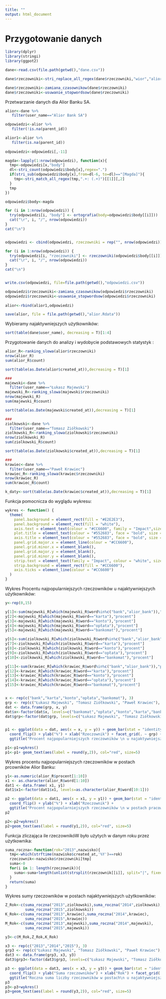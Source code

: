 ```yaml
---
title: ""
output: html_document
---
```


# Przygotowanie danych 

```r
library(dplyr)
library(stringi)
library(ggpot2)

dane<-read.csv(file.path(getwd(),"dane.csv"))

dane$rzeczowniki<-stri_replace_all_regex(dane$rzeczowniki,"wior","alior")

dane$rzeczowniki<-zamiana_czasownikow(dane$rzeczowniki)
dane$rzeczowniki<-usuwanie_stopwordsow(dane$rzeczowniki)

```

Przetwarzanie danych dla Alior Banku SA.

```r
alior<-dane %>%
   filter(user_name=="Alior Bank SA")

odpowiedzi<-alior %>%
   filter(!is.na(parent_id))

alior1<-alior %>%
   filter(is.na(parent_id))
 
odpowiedzi<-odpowiedzi[,-11]

magda<-lapply(1:nrow(odpowiedzi), function(x){
  tmp<-odpowiedzi[x,"body"]
  dl<-stri_count(odpowiedzi$body[x],regex=".")
  if(stri_sub(odpowiedzi$body[x],from=dl-6, to=dl)=="[Magda]"){
    tmp<-stri_match_all_regex(tmp,".+: (.+)")[[1]][,2]
  }
  tmp
})

odpowiedzi$body<-magda

for (i in 1:nrow(odpowiedzi)) {
  try(odpowiedzi[i, "body"] <- ortografia(body=odpowiedzi$body[[i]]))
  cat("\r", i, "/", nrow(odpowiedzi))
}
cat("\n")


odpowiedzi <- cbind(odpowiedzi, rzeczowniki = rep("", nrow(odpowiedzi)))

for (i in 1:nrow(odpowiedzi)) {
  try(odpowiedzi[i, "rzeczowniki"] <- rzeczowniki(odpowiedzi$body[[i]]))
  cat("\r", i, "/", nrow(odpowiedzi))
}
cat("\n")


write.csv(odpowiedzi, file=file.path(getwd(),"odpowiedzi.csv"))

odpowiedzi$rzeczowniki<-zamiana_czasownikow(odpowiedzi$rzeczowniki)
odpowiedzi$rzeczowniki<-usuwanie_stopwordsow(odpowiedzi$rzeczowniki)
  
alior<-rbind(alior1,odpowiedzi)

save(alior, file = file.path(getwd(),"alior.Rdata"))
```

Wybieramy najaktywniejszych użytkowników:

```r
sort(table(dane$user_name), decreasing = T)[1:4]
```

Przygotowanie danych do analizy i wydobycie podstawowych statystyk :

```r
alior_R<-ranking_slowa(alior$rzeczowniki)
nrow(alior_R)
sum(alior_R$count)

sort(table(as.Date(alior$created_at)),decreasing = T)[1]

###
majewski<-dane %>%
  filter(user_name=="Łukasz Majewski")
majewski_R<-ranking_slowa(majewski$rzeczowniki)
nrow(majewski_R)
sum(majewski_R$count)

sort(table(as.Date(majewski$created_at)),decreasing = T)[1]

###
ziolkowski<-dane %>%
  filter(user_name=="Tomasz Ziółkowski")
ziolkowski_R<-ranking_slowa(ziolkowski$rzeczowniki)
nrow(ziolkowski_R)
sum(ziolkowski_R$count)

sort(table(as.Date(ziolkowski$created_at)),decreasing = T)[1]

###
krawiec<-dane %>%
  filter(user_name=="Paweł Krawiec")
krawiec_R<-ranking_slowa(krawiec$rzeczowniki)
nrow(krawiec_R)
sum(krawiec_R$count)

k_daty<-sort(table(as.Date(krawiec$created_at)),decreasing = T)[1]
```

Funkcja pomocnicza do wyglądu wykresu:
```r
wykres <- function() {
  theme(
    panel.background = element_rect(fill = "#E2E2E3"),
    panel.background = element_rect(fill = "white"),
    axis.text = element_text(colour = "#CC6600", family = "Impact",size=11),
    plot.title = element_text(colour = "#552683", face = "bold", size = 18, vjust = 1, family = "Impact"),
    axis.title = element_text(colour = "#552683", face = "bold", size = 13, family = "Impact"),
    panel.grid.major.x = element_line(colour = "#CC6600"),
    panel.grid.minor.x = element_blank(),
    panel.grid.major.y = element_blank(),
    panel.grid.minor.y = element_blank(),
    strip.text = element_text(family = "Impact", colour = "white", size=11),
    strip.background = element_rect(fill = "#CC6600"),
    axis.ticks = element_line(colour = "#CC6600")
  )
}
```


Wykres Procentu najpopularniejszych rzeczowników u najaktywniejszych użytkowników:
```r
y<-rep(0,15)

y[1]<-sum(majewski_R[which(majewski_R$word%in%c("bank","alior_bank")),"procent"])
y[2]<-majewski_R[which(majewski_R$word=="karta"),"procent"]
y[3]<-majewski_R[which(majewski_R$word=="konto"),"procent"]
y[4]<-majewski_R[which(majewski_R$word=="opłata"),"procent"]
y[5]<-majewski_R[which(majewski_R$word=="bankomat"),"procent"]

y[6]<-sum(ziolkowski_R[which(ziolkowski_R$word%in%c("bank","alior_bank")),"procent"])
y[7]<-ziolkowski_R[which(ziolkowski_R$word=="karta"),"procent"]
y[8]<-ziolkowski_R[which(ziolkowski_R$word=="konto"),"procent"]
y[9]<-ziolkowski_R[which(ziolkowski_R$word=="opłata"),"procent"]
y[10]<-ziolkowski_R[which(ziolkowski_R$word=="bankomat"),"procent"]

y[11]<-sum(krawiec_R[which(krawiec_R$word%in%c("bank","alior_bank")),"procent"])
y[12]<-krawiec_R[which(krawiec_R$word=="karta"),"procent"]
y[13]<-krawiec_R[which(krawiec_R$word=="konto"),"procent"]
y[14]<-krawiec_R[which(krawiec_R$word=="opłata"),"procent"]
y[15]<-krawiec_R[which(krawiec_R$word=="bankomat"),"procent"]


x <- rep(c("bank","karta","konto","opłata","bankomat"), 3)
grp <- rep(c("Łukasz Majewski", "Tomasz Ziółkowski", "Paweł Krawiec"), each = 5)
dat <- data.frame(grp, x, y)
dat$x<-factor(dat$x, levels=c("bankomat","opłata","konto","karta","bank"))
dat$grp<-factor(dat$grp, levels=c("Łukasz Majewski", "Tomasz Ziółkowski", "Paweł Krawiec"))


p1 <- ggplot(data = dat, aes(x = x, y = y)) + geom_bar(stat = "identity", fill = "#552683") +
  coord_flip() + ylab("%") + xlab("Rzeczownik") + facet_grid(. ~ grp) +
  ggtitle("Procent najpopularniejszych rzeczowników \n u najaktywniejszych użytkowników")

p1<-p1+wykres()
p1<-p1+ geom_text(aes(label = round(y,2)), col="red", size=5)
```

Wykres procentu najpopularniejszych rzeczowników w postach prcowników Alior Banku:

```r
y1<-as.numeric(alior_R$procent[1:10])
x1 <- as.character(alior_R$word[1:10])
dat1 <- data.frame( x1, y1)
dat1$x1<-factor(dat1$x1, levels=as.character(alior_R$word[10:1]))

p2 <- ggplot(data = dat1, aes(x = x1, y = y1)) + geom_bar(stat = "identity", fill = "#552683") +
  coord_flip() + ylab("%") + xlab("Rzeczownik") + 
  ggtitle("Procent najpopularniejszych rzeczowników \n w postach pracowników Alior Banku")
p2

p2<-p2+wykres()
p2+geom_text(aes(label = round(y1,2)), col="red", size=5)

```

Funkcja zliczająca ile rzeczownikóW było użytych w danym roku przez użytkownika:
```r
suma_roczna<-function(rok="2013",nazwisko){
  tmp<-which(strftime(nazwisko$created_at,'%Y')==rok)
  rzeczownik<-nazwisko$rzeczowniki[tmp]
  suma<-0
  for(i in 1: length(rzeczownik)){
    suma<-suma+length(unlist(strsplit(rzeczownik[[i]], split="|", fixed = T)))
  }
  return(suma)
}
```

Wykres sumy rzeczowników w postach najaktywniejszych użytkowników:

```r
Z_Rok<-c(suma_roczna("2013",ziolkowski),suma_roczna("2014",ziolkowski),
         suma_roczna("2015",ziolkowski))
K_Rok<-c(suma_roczna("2013",krawiec),suma_roczna("2014",krawiec),
         suma_roczna("2015",krawiec))
M_Rok<-c(suma_roczna("2013",majewski),suma_roczna("2014",majewski),
         suma_roczna("2015",majewski))

y3<-c(M_Rok,Z_Rok,K_Rok)

x3 <- rep(c("2013","2014","2015"), 3)
grp3 <- rep(c("Łukasz Majewski", "Tomasz Ziółkowski", "Paweł Krawiec"), each = 3)
dat3 <- data.frame(grp3, x3, y3)
dat3$grp3<-factor(dat3$grp3, levels=c("Łukasz Majewski", "Tomasz Ziółkowski", "Paweł Krawiec"))

p3 <- ggplot(data = dat3, aes(x = x3, y = y3)) + geom_bar(stat = "identity", fill = "#552683") +
  coord_flip() + ylab("Suma rzeczowników") + xlab("Rok") + facet_grid(. ~ grp3) +
  ggtitle("Roczna suma liczby rzeczowników w postach\n u najaktywniejszych użytkowników")
p3
p3<-p3+wykres()
p3+geom_text(aes(label = round(y3,2)), col="red", size=5)

```

